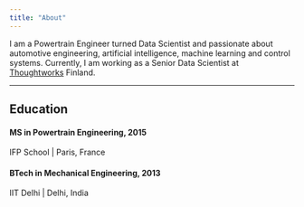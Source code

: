 ```yaml
---
title: "About"
---
```

I am a Powertrain Engineer turned Data Scientist and passionate about automotive engineering, artificial intelligence, machine learning and control systems. Currently, I am working as a Senior Data Scientist at [Thoughtworks](https://thoughtworks.com) Finland.


---
## Education
#### MS in Powertrain Engineering, 2015
IFP School      | Paris, France

#### BTech in Mechanical Engineering, 2013
IIT Delhi       | Delhi, India
